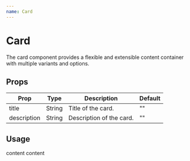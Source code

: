 ```yaml
---
name: Card
---
```



# Card

The card component provides a flexible and extensible content container with multiple variants and options.

## Props

| Prop | Type | Description | Default  |
|---|---|---|---|
| title | String | Title of the card. | "" |
| description | String | Description of the card. | "" |

## Usage

<Playground>
  <Card title="Example">
    content
  </Card>

  <Card title="Example" description="This is a example description">
      content
    </Card>
</Playground>
